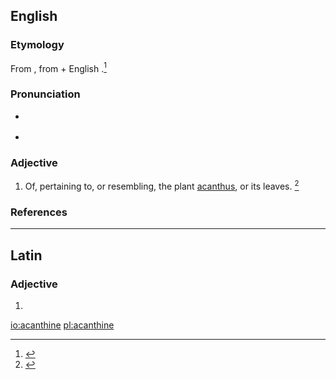 ==English==

===Etymology===
From {{etyl|la|en}} {{term|acanthinus|lang=la}}, from {{term|acanthus|lang=la}} + English {{term|-ine||relating to|lang=en}}.<ref name=WI3>{{R:MW3 1976}}</ref>

===Pronunciation===
* {{a|US}} {{IPA|/əˈkæn.θɪn/|/əˈkænt.θɪn/|/əˈkænˌθaɪn/|lang=en}}
* {{rhymes|ænθɪn|lang=en}}

===Adjective===
{{en-adj}}

# Of, pertaining to, or resembling, the plant [[acanthus]], or its leaves. {{defdate|First attested in the mid 18th century.}}<ref name=SOED>{{R:SOED5}}</ref>

===References===
<references/>

----

==Latin==

===Adjective===
{{la-adj-form|acanthine}}

# {{inflection of|acanthinus||voc|m|s|lang=la}}

[[io:acanthine]]
[[pl:acanthine]]